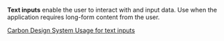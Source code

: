 **Text inputs** enable the user to interact with and input data. Use when the application requires long-form content from the user.

[Carbon Design System Usage for text inputs](https://next.carbondesignsystem.com/components/text-input)

<!--
### Usage with react
```js
import { TextInput } from '@unitednations/react';
```

```js
<TextInput
  className="some-class"
  id="test2"
  defaultValue="Default value (defaultValue)"
  labelText="Text Input label"
  placeholder="Placeholder text"
  disabled={false}
  hideLabel={false}
  invalid={false}
  invalidText="A valid value is required"
  helperText="Optional helper text."
  onClick={onClick}
  onChange={onChange}
/>
-->
